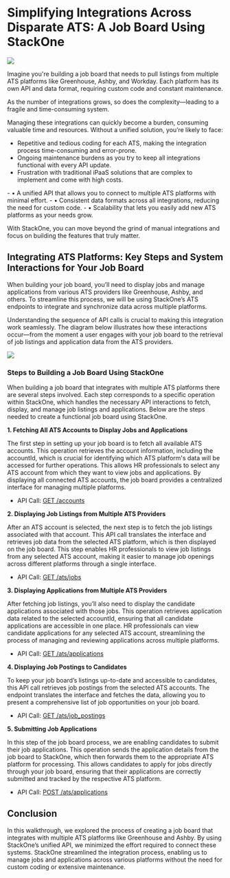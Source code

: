 # Simplifying Integrations Across Disparate ATS: A Job Board Using StackOne

![](/stackone-banner.png)

Imagine you're building a job board that needs to pull listings from multiple ATS platforms like Greenhouse, Ashby, and Workday. Each platform has its own API and data format, requiring custom code and constant maintenance. 

As the number of integrations grows, so does the complexity—leading to a fragile and time-consuming system.

Managing these integrations can quickly become a burden, consuming valuable time and resources. Without a unified solution, you’re likely to face:

* Repetitive and tedious coding for each ATS, making the integration process time-consuming and error-prone.
* Ongoing maintenance burdens as you try to keep all integrations functional with every API update.
* Frustration with traditional iPaaS solutions that are complex to implement and come with high costs.

<Card title="StackOne simplifies all of this by offering:" icon="square-terminal" iconType="duotone">
- • A unified API that allows you to connect to multiple ATS platforms with minimal effort.
- • Consistent data formats across all integrations, reducing the need for custom code.
- • Scalability that lets you easily add new ATS platforms as your needs grow.
</Card>

With StackOne, you can move beyond the grind of manual integrations and focus on building the features that truly matter.

## Integrating ATS Platforms: Key Steps and System Interactions for Your Job Board

When building your job board, you’ll need to display jobs and manage applications from various ATS providers like Greenhouse, Ashby, and others. To streamline this process, we will be using StackOne’s ATS endpoints to integrate and synchronize data across multiple platforms.

Understanding the sequence of API calls is crucial to making this integration work seamlessly. The diagram below illustrates how these interactions occur—from the moment a user engages with your job board to the retrieval of job listings and application data from the ATS providers. 

![](/api-call-flow-v3.png)

### Steps to Building a Job Board Using StackOne

When building a job board that integrates with multiple ATS platforms there are several steps involved. Each step corresponds to a specific operation within StackOne, which handles the necessary API interactions to fetch, display, and manage job listings and applications. Below are the steps needed to create a functional job board using StackOne.

**1. Fetching All ATS Accounts to Display Jobs and Applications**

The first step in setting up your job board is to fetch all available ATS accounts. This operation retrieves the account information, including the accountId, which is crucial for identifying which ATS platform's data will be accessed for further operations. This allows HR professionals to select any ATS account from which they want to view jobs and applications. By displaying all connected ATS accounts, the job board provides a centralized interface for managing multiple platforms. 

- API Call: [GET /accounts](https://docs.stackone.com/reference/stackone_list_linked_accounts)

**2. Displaying Job Listings from Multiple ATS Providers**

After an ATS account is selected, the next step is to fetch the job listings associated with that account. This API call translates the interface and retrieves job data from the selected ATS platform, which is then displayed on the job board. This step enables HR professionals to view job listings from any selected ATS account, making it easier to manage job openings across different platforms through a single interface.

- API Call: [GET /ats/jobs](https://docs.stackone.com/reference/ats_list_jobs)

**3. Displaying Applications from Multiple ATS Providers**

After fetching job listings, you’ll also need to display the candidate applications associated with those jobs. This operation retrieves application data related to the selected accountId, ensuring that all candidate applications are accessible in one place. HR professionals can view candidate applications for any selected ATS account, streamlining the process of managing and reviewing applications across multiple platforms.

- API Call: [GET /ats/applications](https://docs.stackone.com/reference/ats_list_applications)

**4. Displaying Job Postings to Candidates**

To keep your job board’s listings up-to-date and accessible to candidates, this API call retrieves job postings from the selected ATS accounts. The endpoint translates the interface and fetches the data, allowing you to present a comprehensive list of job opportunities on your job board. 

- API Call: [GET /ats/job_postings](https://docs.stackone.com/reference/ats_list_job_postings)

**5. Submitting Job Applications**

In this step of the job board process, we are enabling candidates to submit their job applications. This operation sends the application details from the job board to StackOne, which then forwards them to the appropriate ATS platform for processing. This allows candidates to apply for jobs directly through your job board, ensuring that their applications are correctly submitted and tracked by the respective ATS platform.

- API Call: [POST /ats/applications](https://docs.stackone.com/reference/ats_create_application)

## Conclusion

In this walkthrough, we explored the process of creating a job board that integrates with multiple ATS platforms like Greenhouse and Ashby. By using StackOne’s unified API, we minimized the effort required to connect these systems. StackOne streamlined the integration process, enabling us to manage jobs and applications across various platforms without the need for custom coding or extensive maintenance.
